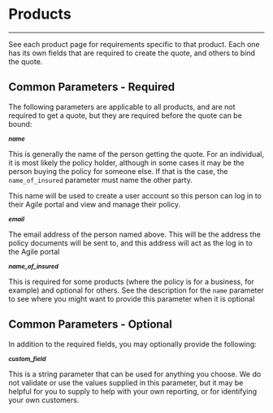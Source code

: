 # Products
<hr />

See each product page for requirements specific to that product. Each one has its own fields that are required to create the quote, and others to bind the quote.


## Common Parameters - Required
The following parameters are applicable to all products, and are not required to get a quote, but they are required before the quote can be bound:

***<small>name</small>***

This is generally the name of the person getting the quote. For an individual, it is most likely the policy holder, although in some cases it may be the person buying the policy for someone else. If that is the case, the `name_of_insured` parameter must name the other party.

This name will be used to create a user account so this person can log in to their Agile portal and view and manage their policy.

***<small>email</small>***

The email address of the person named above. This will be the address the policy documents will be sent to, and this address will act as the log in to the Agile portal

***<small>name_of_insured</small>***

This is required for some products (where the policy is for a business, for example) and optional for others. See the description for the `name` parameter to see where you might want to provide this parameter when it is optional

## Common Parameters - Optional
In addition to the required fields, you may optionally provide the following:

***<small>custom_field</small>***

This is a string parameter that can be used for anything you choose. We do not validate or use the values supplied in this parameter, but it may be helpful for you to supply to help with your own reporting, or for identifying your own customers.
